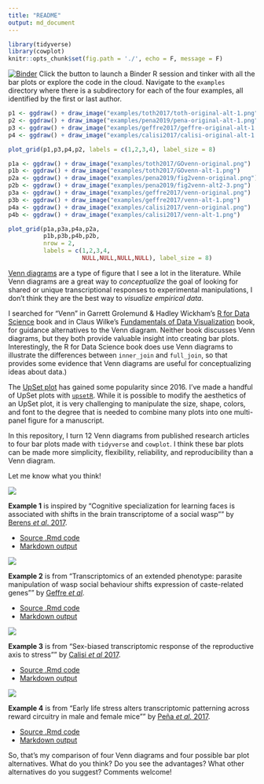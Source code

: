 ```yaml
---
title: "README"
output: md_document
---
```


```r
library(tidyverse)
library(cowplot)
knitr::opts_chunk$set(fig.path = './', echo = F, message = F)
```

[![Binder](http://mybinder.org/badge.svg)](http://beta.mybinder.org/v2/gh/raynamharris/vennbar/master?urlpath=rstudio)
Click the button to launch a Binder R session and tinker with all the bar plots or explore the code in the cloud. Navigate to the `examples` directory where there is a subdirectory for each of the four examples, all identified by the first or last author.

```r
p1 <- ggdraw() + draw_image("examples/toth2017/toth-original-alt-1.png")
p2 <- ggdraw() + draw_image("examples/pena2019/pena-original-alt-1.png")
p3 <- ggdraw() + draw_image("examples/geffre2017/geffre-original-alt-1.png")
p4 <- ggdraw() + draw_image("examples/calisi2017/calisi-original-alt-1.png")

plot_grid(p1,p3,p4,p2, labels = c(1,2,3,4), label_size = 8)
```

```r
p1a <- ggdraw() + draw_image("examples/toth2017/GOvenn-original.png")
p1b <- ggdraw() + draw_image("examples/toth2017/GOvenn-alt-1.png") 
p2a <- ggdraw() + draw_image("examples/pena2019/fig2venn-original.png")
p2b <- ggdraw() + draw_image("examples/pena2019/fig2venn-alt2-3.png") 
p3a <- ggdraw() + draw_image("examples/geffre2017/venn-original.png")
p3b <- ggdraw() + draw_image("examples/geffre2017/venn-alt-1.png")
p4a <- ggdraw() + draw_image("examples/calisi2017/venn-original.png")
p4b <- ggdraw() + draw_image("examples/calisi2017/venn-alt-1.png")

plot_grid(p1a,p3a,p4a,p2a,
          p1b,p3b,p4b,p2b,
          nrow = 2,
          labels = c(1,2,3,4,
                     NULL,NULL,NULL,NULL), label_size = 8)
```

[Venn diagrams](https://en.wikipedia.org/wiki/Venn_diagram) are a type of figure that I see a lot in the literature. While Venn diagrams are a great way to _conceptualize_ the goal of looking for shared or unique transcriptional responses to experimental manipulations, I don't think they are the best way to _visualize empirical data_. 

I searched for “Venn” in Garrett Grolemund & Hadley Wickham’s [R for
Data Science](https://r4ds.had.co.nz/) book and in Claus Wilke’s
[Fundamentals of Data Visualization](https://serialmentor.com/dataviz/)
book, for guidance alternatives to the Venn diagram. Neither book
discusses Venn diagrams, but they both provide valuable insight into
creating bar plots. Interestingly, the R for Data Science book does use
Venn diagrams to illustrate the differences between `inner_join` and
`full_join`, so that provides some evidence that Venn diagrams are
useful for conceptualizing ideas about data.)

The [UpSet plot](https://www.ncbi.nlm.nih.gov/pmc/articles/PMC4720993/)
has gained some popularity since 2016. I’ve made a handful of UpSet
plots with [`upsetR`](https://github.com/hms-dbmi/UpSetR). While it is
possible to modify the aesthetics of an UpSet plot, it is very
challenging to manipulate the size, shape, colors, and font to the
degree that is needed to combine many plots into one multi-panel figure
for a manuscript.

In this repository, I turn 12 Venn diagrams from published research articles to four bar plots made with `tidyverse` and `cowplot`. I think these bar plots can be made more simplicity, flexibility, reliability, and reproducibility than a Venn diagram. 

Let me know what you think!


![](./examples/toth2017/toth-original-alt-1.png)


**Example 1** is inspired by "Cognitive specialization for learning faces is associated with shifts in the brain transcriptome of a social wasp"" by [Berens _et al_. 2017](http://jeb.biologists.org/content/220/12/2149). 

* [Source .Rmd code](./examples/toth2017/toth-venn.Rmd)
* [Markdown output](./examples/toth2017/toth-venn.md)

![](./examples/geffre2017/geffre-original-alt-1.png)

**Example 2** is from "Transcriptomics of an extended phenotype: parasite manipulation of wasp social behaviour shifts expression of caste-related genes"" by [Geffre _et al_](https://royalsocietypublishing.org/doi/full/10.1098/rspb.2017.0029?url_ver=Z39.88-2003&rfr_id=ori:rid:crossref.org&rfr_dat=cr_pub%3dpubmed). 

* [Source .Rmd code](./examples/geffre2017/geffre-venn.Rmd)
* [Markdown output](./examples/geffre2017/geffre-venn.md)

![](./examples/calisi2017/calisi-original-alt-1.png)

**Example 3** is from "Sex-biased transcriptomic response of the reproductive axis to stress"" by [Calisi _et al_ 2017](https://www.sciencedirect.com/science/article/pii/S0018506X17302696?via%3Dihub). 

* [Source .Rmd code](./examples/geffre2017/calisi-venn.Rmd)
* [Markdown output](./examples/calisi2017/calisi-venn.md)

![](./examples/pena2019/pena-original-alt-1.png)

**Example 4** is from "Early life stress alters transcriptomic patterning across reward circuitry in male and female mice"" by [Peña _et al._ 2017](https://www.biorxiv.org/content/10.1101/624353v1). 

* [Source .Rmd code](./examples/pena2017/pena-venn.Rmd)
* [Markdown output](./examples/pena2017/pena-venn.md)






So, that's my comparison of four Venn diagrams and four possible bar plot alternatives. What do you think? Do you see the advantages? What other alternatives do you suggest? Comments welcome!
